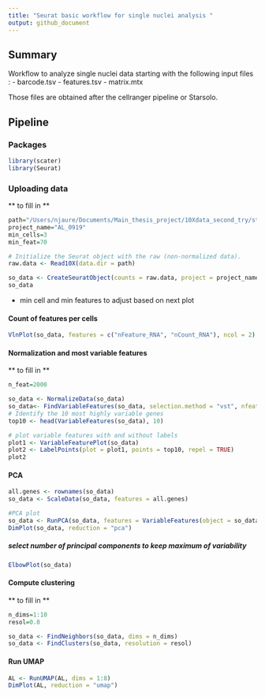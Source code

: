 ```yaml
---
title: "Seurat basic workflow for single nuclei analysis "
output: github_document
---
```


## Summary

Workflow to analyze single nuclei data starting with the following input files :
- barcode.tsv
- features.tsv
- matrix.mtx

Those files are obtained after the cellranger pipeline or Starsolo. 

## Pipeline

### Packages

```r
library(scater)
library(Seurat)

```

### Uploading data
** to fill in **
```r
path="/Users/njaure/Documents/Main_thesis_project/10Xdata_second_try/starsolo_genefull"
project_name="AL_0919"
min_cells=3
min_feat=70
```
  

```r
# Initialize the Seurat object with the raw (non-normalized data).
raw.data <- Read10X(data.dir = path)

so_data <- CreateSeuratObject(counts = raw.data, project = project_name, min.cells = min_cells, min.features = min_feat)
so_data
```

- min cell and min features to adjust based on next plot

#### Count of features per cells

```r
VlnPlot(so_data, features = c("nFeature_RNA", "nCount_RNA"), ncol = 2)

```

#### Normalization and most variable features

** to fill in **
```r
n_feat=2000
```
  

```r
so_data <- NormalizeData(so_data)
so_data<- FindVariableFeatures(so_data, selection.method = "vst", nfeatures = n_feat)
# Identify the 10 most highly variable genes
top10 <- head(VariableFeatures(so_data), 10)

# plot variable features with and without labels
plot1 <- VariableFeaturePlot(so_data)
plot2 <- LabelPoints(plot = plot1, points = top10, repel = TRUE)
plot2
```


#### PCA 

```r
all.genes <- rownames(so_data)
so_data <- ScaleData(so_data, features = all.genes)

#PCA plot
so_data <- RunPCA(so_data, features = VariableFeatures(object = so_data))
DimPlot(so_data, reduction = "pca")
```

##### select number of principal components to keep maximum of variability

```r
ElbowPlot(so_data)
```

#### Compute clustering
** to fill in **
```r
n_dims=1:10
resol=0.8
```
  
```r
so_data <- FindNeighbors(so_data, dims = n_dims)
so_data <- FindClusters(so_data, resolution = resol)
```


#### Run UMAP

```r
AL <- RunUMAP(AL, dims = 1:8)
DimPlot(AL, reduction = "umap")

```